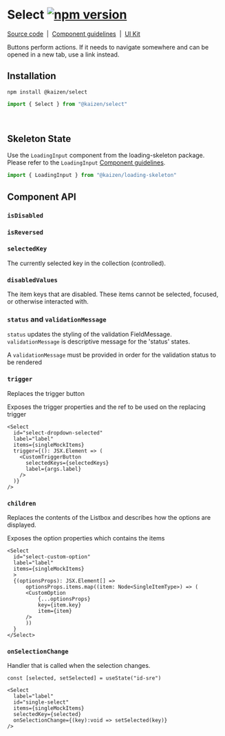<!-- Select.mdx -->



# Select [![npm version](https://flat.badgen.net/npm/v/@kaizen/select)](https://www.npmjs.com/package/@kaizen/select)

[Source code](https://github.com/cultureamp/kaizen-design-system/tree/master/packages/select)
&nbsp;|&nbsp;
[Component guidelines](https://cultureamp.design/components/select/)
&nbsp;|&nbsp;
[UI Kit](https://www.figma.com/file/eZKEE5kXbEMY3lx84oz8iN/%E2%9D%A4%EF%B8%8F-UI-Kit%3A-Heart?node-id=1929%3A25645&t=aMLAgyFcBCmUQ6rG-0)

Buttons perform actions. If it needs to navigate somewhere and can be opened in a new tab, use a link instead.

<Canvas>
  <Story id="components-select-select-docs--base" height="500px" />
</Canvas>

## Installation

```
npm install @kaizen/select
```
```jsx
import { Select } from "@kaizen/select"
```

<br />

## Skeleton State

Use the `LoadingInput` component from the loading-skeleton package. Please refer to the `LoadingInput` [Component guidelines](https://cultureamp.design/components/loading-skeleton/).

```jsx
import { LoadingInput } from "@kaizen/loading-skeleton"
```
<Canvas>
  <Story id="components-select-select-docs--skeleton-state"/>
</Canvas>

## Component API
<ArgsTable story="." />

### `isDisabled`

<Canvas>
  <Story id="components-select-select-docs--disabled" />
</Canvas>

### `isReversed`

<Canvas>
  <Story id="components-select-select-docs--reversed" />
</Canvas>

### `selectedKey`

The currently selected key in the collection (controlled).

<Canvas>
  <Story id="components-select-select-docs--selected-key" height="500px" />
</Canvas>

### `disabledValues`

The item keys that are disabled. These items cannot be selected, focused, or otherwise interacted with.

<Canvas>
  <Story id="components-select-select-docs--disabled-value" height="500px" />
</Canvas>

### `status` and `validationMessage`

`status` updates the styling of the validation FieldMessage.
`validationMessage` is descriptive message for the 'status' states.

A `validationMessage` must be provided in order for the validation status to be rendered

<Canvas>
  <Story id="components-select-select-docs--validation" />
</Canvas>


### `trigger`
Replaces the trigger button

Exposes the trigger properties and the ref to be used on the replacing trigger 

```tsx
<Select
  id="select-dropdown-selected"
  label="label"
  items={singleMockItems}
  trigger={(): JSX.Element => (
    <CustomTriggerButton
      selectedKeys={selectedKeys}
      label={args.label}
    />
  )}
/>
```

### `children`
Replaces the contents of the Listbox and describes how the options are displayed.

Exposes the option properties which contains the items

```tsx
<Select
  id="select-custom-option"
  label="label"
  items={singleMockItems}
  >
  {(optionsProps): JSX.Element[] =>
      optionsProps.items.map((item: Node<SingleItemType>) => (
      <CustomOption
          {...optionsProps}
          key={item.key}
          item={item}
      />
      ))
  }
</Select>
```

### `onSelectionChange`
Handler that is called when the selection changes.

```tsx
const [selected, setSelected] = useState("id-sre")

<Select
  label="label"
  id="single-select"
  items={singleMockItems}
  selectedKey={selected}
  onSelectionChange={(key):void => setSelected(key)}
/>
```
